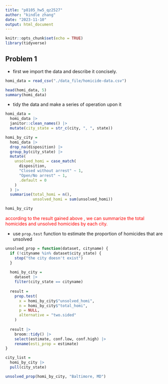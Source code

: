 ```yaml
---
title: "p8105_hw5_qz2527"
author: "kindle zhang"
date: "2023-11-10"
output: html_document
---
```


```r
knitr::opts_chunk$set(echo = TRUE)
library(tidyverse)
```

## Problem 1


* first we import the data and describe it concisely.

```r
homi_data = read_csv("./data_file/homicide-data.csv")

head(homi_data, 5)
summary(homi_data)
```
* tidy the data and make a series of operation upon it

```r
homi_data =
  homi_data |>
  janitor::clean_names() |>
  mutate(city_state = str_c(city, ", ", state))

homi_by_city =
  homi_data |>
  drop_na(disposition) |> 
  group_by(city_state) |>
  mutate(
    unsolved_homi = case_match(
      disposition,
      "Closed without arrest" ~ 1,
      "Open/No arrest" ~ 1,
      .default = 0
    )
  ) |>
  summarise(total_homi = n(),
            unsolved_homi = sum(unsolved_homi))

homi_by_city
```

<font color = red>according to the result gained above , we can summarize the total homicides and unsolved homicides by each city.</font>

* use `prop.test` function to estimate the proportion of homicides that are unsolved

```r
unsolved_prop = function(dataset, cityname) {
  if (!cityname %in% dataset$city_state) {
    stop("the city doesn't exist")
  }
  
  homi_by_city =
    dataset |>
    filter(city_state == cityname)
  
  result =
    prop.test(
      x = homi_by_city$"unsolved_homi",
      n = homi_by_city$"total_homi",
      p = NULL,
      alternative = "two.sided"
    )
  
  result |>
    broom::tidy() |>
    select(estimate, conf.low, conf.high) |>
    rename(esti_prop = estimate)
}
```

```r
city_list = 
  homi_by_city |> 
  pull(city_state)

unsolved_prop(homi_by_city, "Baltimore, MD")
```


